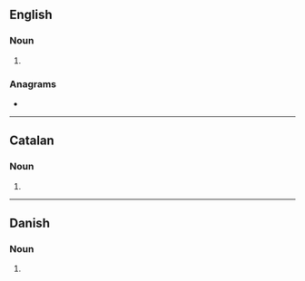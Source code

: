{{also|Senders}}
==English==

===Noun===
{{head|en|noun form}}

# {{plural of|en|sender}}

===Anagrams===
* {{anagrams|en|a=deenrss|redness|resends}}

----

==Catalan==

===Noun===
{{head|ca|noun form}}

# {{plural of|ca|sender}}

----

==Danish==

===Noun===
{{head|da|noun form|g=c}}

# {{inflection of|da|sender||indef|gen|s}}